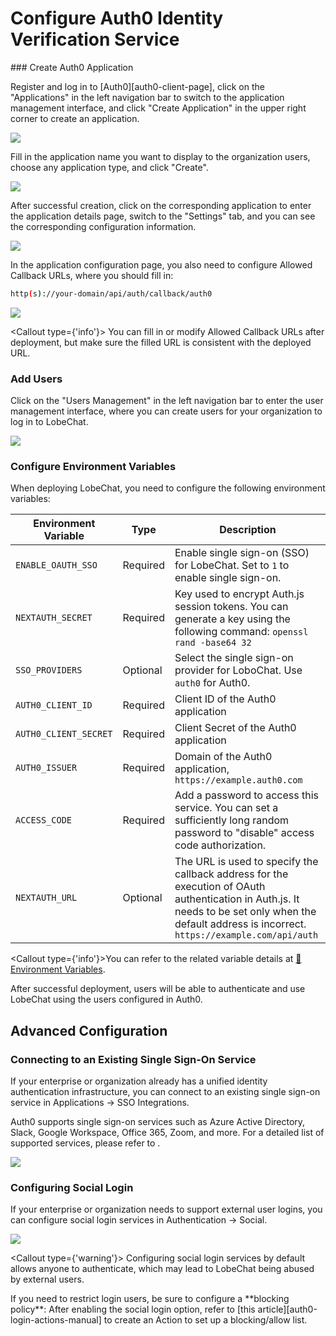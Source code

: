 
# Configure Auth0 Identity Verification Service

<Steps>
  ### Create Auth0 Application

  Register and log in to [Auth0][auth0-client-page], click on the "Applications" in the left navigation bar to switch to the application management interface, and click "Create Application" in the upper right corner to create an application.

  ![](https://github.com/CloudPassenger/lobe-chat/assets/30863298/1b405347-f4c3-4c55-82f6-47116f2210d0)

  Fill in the application name you want to display to the organization users, choose any application type, and click "Create".

  ![](https://github.com/CloudPassenger/lobe-chat/assets/30863298/75c92f85-3ad3-4473-a9c6-e667e28d428d)

  After successful creation, click on the corresponding application to enter the application details page, switch to the "Settings" tab, and you can see the corresponding configuration information.

  ![](https://github.com/CloudPassenger/lobe-chat/assets/30863298/a1ed996b-95ef-4b7d-a50d-b4666eccfecb)

  In the application configuration page, you also need to configure Allowed Callback URLs, where you should fill in:

  ```bash
  http(s)://your-domain/api/auth/callback/auth0
  ```

  ![](https://github.com/CloudPassenger/lobe-chat/assets/30863298/575f46aa-f485-49bd-8b90-dbb1ce1a5c1b)

  <Callout type={'info'}>
    You can fill in or modify Allowed Callback URLs after deployment, but make sure the filled URL is
    consistent with the deployed URL.
  </Callout>

  ### Add Users

  Click on the "Users Management" in the left navigation bar to enter the user management interface, where you can create users for your organization to log in to LobeChat.

  ![](https://github.com/CloudPassenger/lobe-chat/assets/30863298/3b8127ab-dc4f-4ff9-a4cb-dec3ef0295cc)

  ### Configure Environment Variables

  When deploying LobeChat, you need to configure the following environment variables:

| Environment Variable  | Type     | Description                                                                                                                                                                                         |
| --------------------- | -------- | --------------------------------------------------------------------------------------------------------------------------------------------------------------------------------------------------- |
| `ENABLE_OAUTH_SSO`    | Required | Enable single sign-on (SSO) for LobeChat. Set to `1` to enable single sign-on.                                                                                                                      |
| `NEXTAUTH_SECRET`     | Required | Key used to encrypt Auth.js session tokens. You can generate a key using the following command: `openssl rand -base64 32`                                                                           |
| `SSO_PROVIDERS`       | Optional | Select the single sign-on provider for LoboChat. Use `auth0` for Auth0.                                                                                                                             |
| `AUTH0_CLIENT_ID`     | Required | Client ID of the Auth0 application                                                                                                                                                                  |
| `AUTH0_CLIENT_SECRET` | Required | Client Secret of the Auth0 application                                                                                                                                                              |
| `AUTH0_ISSUER`        | Required | Domain of the Auth0 application, `https://example.auth0.com`                                                                                                                                        |
| `ACCESS_CODE`         | Required | Add a password to access this service. You can set a sufficiently long random password to "disable" access code authorization.                                                                      |
| `NEXTAUTH_URL`        | Optional | The URL is used to specify the callback address for the execution of OAuth authentication in Auth.js. It needs to be set only when the default address is incorrect. `https://example.com/api/auth` |


<Callout type={'info'}>You can refer to the related variable details at [📘Environment Variables](/en/self-hosting/environment-variable#auth0).</Callout>

</Steps>

<Callout>
  After successful deployment, users will be able to authenticate and use LobeChat using the users
  configured in Auth0.
</Callout>

## Advanced Configuration

### Connecting to an Existing Single Sign-On Service

If your enterprise or organization already has a unified identity authentication infrastructure, you can connect to an existing single sign-on service in Applications -&gt; SSO Integrations.

Auth0 supports single sign-on services such as Azure Active Directory, Slack, Google Workspace, Office 365, Zoom, and more. For a detailed list of supported services, please refer to .

![](https://github.com/CloudPassenger/lobe-chat/assets/30863298/32650f4f-d0b0-4843-b26d-d35bad11d8a3)

### Configuring Social Login

If your enterprise or organization needs to support external user logins, you can configure social login services in Authentication -&gt; Social.

![](https://github.com/CloudPassenger/lobe-chat/assets/30863298/7b6f6a6c-2686-49d8-9dbd-0516053f1efa)

<Callout type={'warning'}>
  Configuring social login services by default allows anyone to authenticate, which may lead to
  LobeChat being abused by external users.
</Callout>

<Callout>
  If you need to restrict login users, be sure to configure a **blocking policy**: After enabling
  the social login option, refer to [this article][auth0-login-actions-manual] to create an Action
  to set up a blocking/allow list.
</Callout>